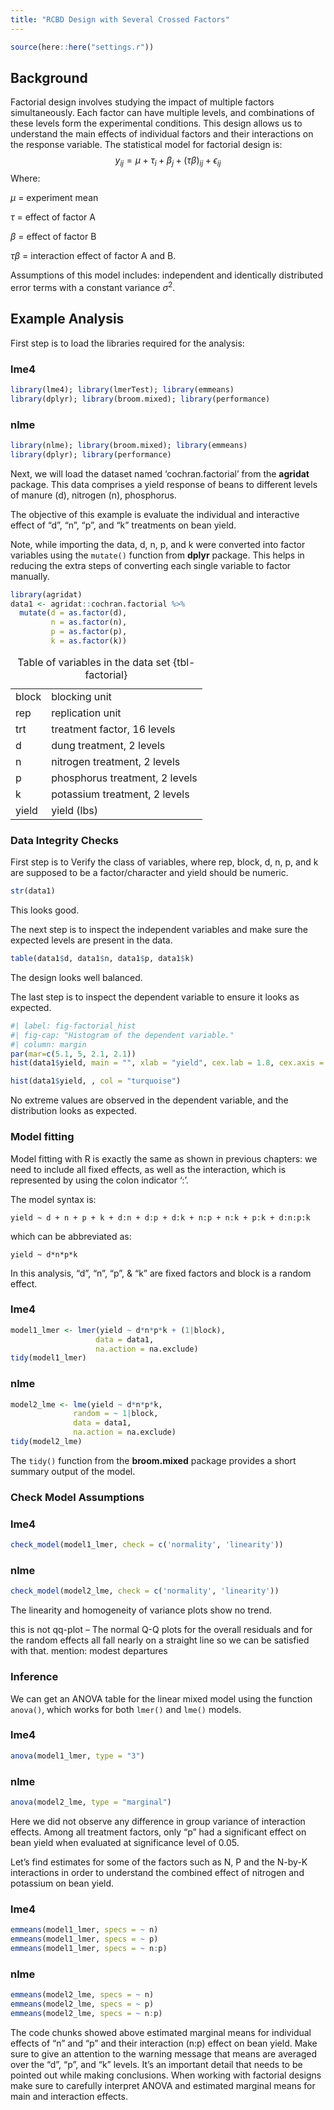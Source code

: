 ```yaml
---
title: "RCBD Design with Several Crossed Factors"
---
```


```r
source(here::here("settings.r"))
```

## Background

Factorial design involves studying the impact of multiple factors simultaneously. Each factor can have multiple levels, and combinations of these levels form the experimental conditions. This design allows us to understand the main effects of individual factors and their interactions on the response variable. The statistical model for factorial design is:
$$y_{ij} = \mu +  \tau_i+ \beta_j + (\tau\beta)_{ij} + \epsilon_{ij}$$ 
Where: 

$\mu$ = experiment mean

$\tau$ = effect of factor A

$\beta$ = effect of factor B 

$\tau\beta$ = interaction effect of factor A and B.


Assumptions of this model includes: independent and identically distributed error terms with a constant variance $\sigma^2$.

## Example Analysis

First step is to load the libraries required for the analysis:

::: panel-tabset
### lme4

```r
library(lme4); library(lmerTest); library(emmeans)
library(dplyr); library(broom.mixed); library(performance)
```

### nlme

```r
library(nlme); library(broom.mixed); library(emmeans)
library(dplyr); library(performance)
```
:::

Next, we will load the dataset named 'cochran.factorial' from the **agridat** package. This data comprises a yield response of beans to different levels of manure (d), nitrogen (n), phosphorus. 

The objective of this example is evaluate the individual and interactive effect of "d", "n", "p", and "k" treatments on bean yield.

Note, while importing the data, d, n, p, and k were converted into factor variables using the `mutate()` function from **dplyr** package. This helps in reducing the extra steps of converting each single variable to factor manually.

```r
library(agridat)
data1 <- agridat::cochran.factorial %>% 
  mutate(d = as.factor(d),
         n = as.factor(n),
         p = as.factor(p),
         k = as.factor(k))
```

|       |                                |
|-------|--------------------------------|
| block | blocking unit                  |
| rep   | replication unit               |
| trt   | treatment factor, 16 levels    |
| d     | dung treatment, 2 levels       |
| n     | nitrogen treatment, 2 levels   |
| p     | phosphorus treatment, 2 levels |
| k     | potassium treatment, 2 levels  |
| yield | yield (lbs)                    |

: Table of variables in the data set {tbl-factorial}

### Data Integrity Checks

First step is to Verify the class of variables, where rep, block, d, n, p, and k are supposed to be a factor/character and yield should be numeric.

```r
str(data1)
```

This looks good.

The next step is to inspect the independent variables and make sure the expected levels are present in the data.

```r
table(data1$d, data1$n, data1$p, data1$k)
```

The design looks well balanced.

The last step is to inspect the dependent variable to ensure it looks as expected.

```r
#| label: fig-factorial_hist
#| fig-cap: "Histogram of the dependent variable."
#| column: margin
par(mar=c(5.1, 5, 2.1, 2.1))
hist(data1$yield, main = "", xlab = "yield", cex.lab = 1.8, cex.axis = 1.5, , col = "turquoise")
```

```r
hist(data1$yield, , col = "turquoise")
```

No extreme values are observed in the dependent variable, and the distribution looks as expected.  

### Model fitting

Model fitting with R is exactly the same as shown in previous chapters: we need to include all fixed effects, as well as the interaction, which is represented by using the colon indicator ‘:’. 

The model syntax is:

`yield ~ d + n + p + k + d:n + d:p + d:k + n:p + n:k + p:k + d:n:p:k`

which can be abbreviated as:

`yield ~ d*n*p*k`

In this analysis, "d", "n", "p", & "k" are fixed factors and block is a random effect.

::: panel-tabset
### lme4

```r
model1_lmer <- lmer(yield ~ d*n*p*k + (1|block),
                   data = data1, 
                   na.action = na.exclude)
tidy(model1_lmer)
```

### nlme

```r
model2_lme <- lme(yield ~ d*n*p*k,
              random = ~ 1|block,
              data = data1, 
              na.action = na.exclude)
tidy(model2_lme)
```
:::

:::: column-margin
::: callout-note
The `tidy()` function from the **broom.mixed** package provides a short summary output of the model.
:::
::::

### Check Model Assumptions

::: panel-tabset
### lme4

```r
check_model(model1_lmer, check = c('normality', 'linearity'))
```

### nlme

```r
check_model(model2_lme, check = c('normality', 'linearity'))
```
:::

The linearity and homogeneity of variance plots show no trend.

this is not qq-plot -- The normal Q-Q plots for the overall residuals and for the random effects all fall nearly on a straight line so we can be satisfied with that.
mention: modest departures

### Inference

We can get an ANOVA table for the linear mixed model using the function `anova()`, which works for both `lmer()` and `lme()` models.

::: panel-tabset
### lme4

```r
anova(model1_lmer, type = "3")
```
### nlme
```r
anova(model2_lme, type = "marginal")
```
:::

Here we did not observe any difference in group variance of interaction effects. Among all treatment factors, only "p" had a significant effect on bean yield when evaluated at significance level of 0.05.


Let’s find estimates for some of the factors such as N, P and the N-by-K interactions in order to understand the combined effect of nitrogen and potassium on bean yield.

::: panel-tabset
### lme4
```r
emmeans(model1_lmer, specs = ~ n)
emmeans(model1_lmer, specs = ~ p)
emmeans(model1_lmer, specs = ~ n:p)
```

### nlme
```r
emmeans(model2_lme, specs = ~ n)
emmeans(model2_lme, specs = ~ p)
emmeans(model2_lme, specs = ~ n:p)
```
:::

The code chunks showed above estimated marginal means for individual effects of "n" and "p" and their interaction (n:p) effect on bean yield. Make sure to give an attention to the warning message that means are averaged over the "d", "p", and "k" levels. It's an important detail that needs to be pointed out while making conclusions. When working with factorial designs make sure to carefully interpret ANOVA and estimated marginal means for main and interaction effects.
